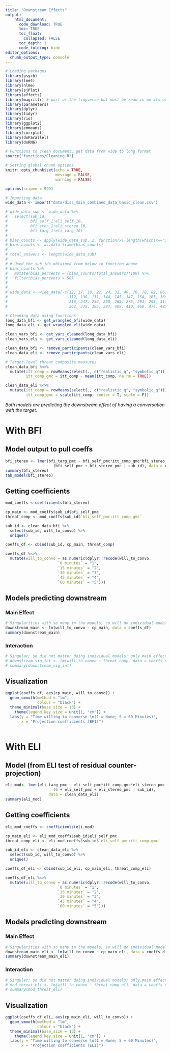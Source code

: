```yaml
---
title: "Downstream Effects"
output: 
    html_document:
      code_download: TRUE
      toc: TRUE
      toc_float:
        collapsed: FALSE
      toc_depth: 1
      code_folding: hide
editor_options: 
  chunk_output_type: console
---
```


```r
# Loading packages
library(psych)
library(lme4)
library(nlme)
library(sjPlot)
library(effects)
library(magrittr) # part of the tidyverse but must be read in on its own
library(parameters)
library(dplyr)
library(tidyr)
library(rio)
library(ggplot2)
library(emmeans)
library(corrplot)
library(doParallel) 
library(doRNG)

# Functions to clean document, get data from wide to long format
source("functions/Cleaning.R")

# Setting global chunk options
knitr::opts_chunk$set(echo = TRUE,
                      message = FALSE,
                      warning = FALSE)

options(scipen = 999)

# Importing data
wide_data <- import("data/diss_main_combined_data_basic_clean.csv")

# wide_data_sub <- wide_data %>%
#   select(sub_id,
#          bfi_self_1:eli_self_10,
#          bfi_ster_1:eli_stereo_10,
#          bfi_targ_1:eli_targ_10)
# 
# bias_counts <- apply(wide_data_sub, 1, function(x) length(which(x=="3")))
# bias_counts <- as.data.frame(bias_counts)
# 
# total_answers <- length(wide_data_sub)
# 
# # Used the sub_ids obtained from below in function above
# bias_counts %>%
#   mutate(bias_percents = (bias_counts/total_answers)*100) %>%
#   filter(bias_percents > 50)
# 
# 
# wide_data <- wide_data[-c(12, 17, 18, 22, 24, 31, 40, 70, 78, 82, 86, 87, 99, 
#                           112, 130, 131, 144, 145, 147, 154, 165, 166, 180, 192, 
#                           216, 247, 253, 258, 265, 275, 291, 293, 313, 324, 349,
#                           362, 375, 385, 387, 409, 410, 460, 474, 483, 486), ] 

# Cleaning data using functions
long_data_bfi <- get_wrangled_bfi(wide_data)
long_data_eli <- get_wrangled_eli(wide_data)

clean_vars_bfi <- get_vars_cleaned(long_data_bfi)
clean_vars_eli <- get_vars_cleaned(long_data_eli)

clean_data_bfi <- remove_participants(clean_vars_bfi)
clean_data_eli <- remove_participants(clean_vars_eli)

# Target-level threat composite measures
clean_data_bfi %<>%    
  mutate(itt_comp = rowMeans(select(., c("realistic_q", "symbolic_q"))),
         itt_comp_gmc = itt_comp - mean(itt_comp, na.rm = TRUE))

clean_data_eli %<>%    
  mutate(itt_comp = rowMeans(select(., c("realistic_q", "symbolic_q"))),
         itt_comp_gmc = scale(itt_comp, center = T, scale = F))
```

*Both models are predicting the downstream effect of having a conversation with the target.*

# With BFI  {.tabset .tabset-fade .tabset-pills}

## Model output to pull coeffs

```r
bfi_stereo <- lmer(bfi_targ_pmc ~ bfi_self_pmc*itt_comp_gmc*bfi_stereo_pmc +
                     (bfi_self_pmc + bfi_stereo_pmc | sub_id), data = clean_data_bfi)
summary(bfi_stereo)
tab_model(bfi_stereo)
```

## Getting coefficients

```r
mod_coeffs <-coefficients(bfi_stereo)

cp_main <- mod_coeffs$sub_id$bfi_self_pmc
threat_comp <- mod_coeffs$sub_id$`bfi_self_pmc:itt_comp_gmc`

sub_id <- clean_data_bfi %>% 
  select(sub_id, will_to_convo) %>% 
  unique()

coeffs_df <- cbind(sub_id, cp_main, threat_comp)

coeffs_df %<>% 
  mutate(will_to_convo = as.numeric(dplyr::recode(will_to_convo,
                       `0 minutes` = "1",
                       `15 minutes` = "2",
                       `30 minutes` = "3",
                       `45 minutes` = "4",
                       `60 minutes` = "5")))
```

## Models predicting downstream 

### Main Effect

```r
# Singularities with so many in the models, so will do individual models
downstream_main <- lm(will_to_convo ~ cp_main, data = coeffs_df)
summary(downstream_main)
```

### Interaction

```r
# Singular; so did not matter doing individual models; only main effect matters
# downstream_sig_int <- lm(will_to_convo ~ threat_comp, data = coeffs_df)
# summary(downstream_sig_int)
```

## Visualization

```r
ggplot(coeffs_df, aes(cp_main, will_to_convo)) +
  geom_smooth(method = "lm",
              colour = "black") +
  theme_minimal(base_size = 13) +
    theme(legend.key.size = unit(1, "cm")) +
  labs(y = "Time willing to converse \n(1 = None; 5 = 60 Minutes)",
       x = "Projection coefficients (BFI)")
                                        
```

# With ELI {.tabset .tabset-fade .tabset-pills}

## Model (from ELI test of residual counter-projection)

```r
eli_mod<- lmer(eli_targ_pmc ~ eli_self_pmc*itt_comp_gmc*eli_stereo_pmc + 
                     (0 + eli_self_pmc + eli_stereo_pmc | sub_id), 
                   data = clean_data_eli)
summary(eli_mod)
```

## Getting coefficients

```r
eli_mod_coeffs <- coefficients(eli_mod)

cp_main_eli <- eli_mod_coeffs$sub_id$eli_self_pmc
threat_comp_eli <- eli_mod_coeffs$sub_id$`eli_self_pmc:itt_comp_gmc`

sub_id_eli <- clean_data_eli %>% 
  select(sub_id, will_to_convo) %>% 
  unique()

coeffs_df_eli <- cbind(sub_id_eli, cp_main_eli, threat_comp_eli)

coeffs_df_eli %<>% 
  mutate(will_to_convo = as.numeric(dplyr::recode(will_to_convo,
                       `0 minutes` = "1",
                       `15 minutes` = "2",
                       `30 minutes` = "3",
                       `45 minutes` = "4",
                       `60 minutes` = "5")))
```

## Models predicting downstream 

### Main Effect

```r
# Singularities with so many in the models, so will do individual models
downstream_main_eli <- lm(will_to_convo ~ cp_main_eli, data = coeffs_df_eli)
summary(downstream_main_eli)
```

### Interaction

```r
# Singular; so did not matter doing individual models; only main effect matters
# mod_threat_eli <- lm(will_to_convo ~ threat_comp_eli, data = coeffs_df_eli)
# summary(mod_threat_eli)
```

## Visualization  {.tabset .tabset-fade .tabset-pills}

```r
ggplot(coeffs_df_eli, aes(cp_main_eli, will_to_convo)) +
  geom_smooth(method = "lm",
              colour = "black") +
  theme_minimal(base_size = 13) +
    theme(legend.key.size = unit(1, "cm")) +
  labs(y = "Time willing to converse \n(1 = None; 5 = 60 Minutes)",
       x = "Projection coefficients (ELI)")
                                        
```
